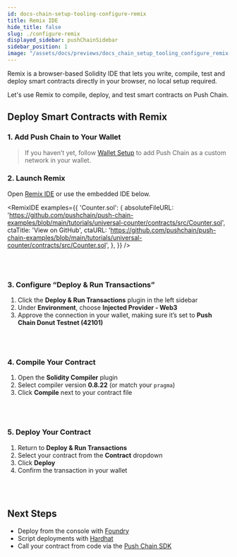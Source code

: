```yaml
---
id: docs-chain-setup-tooling-configure-remix
title: Remix IDE
hide_title: false
slug: ./configure-remix
displayed_sidebar: pushChainSidebar
sidebar_position: 1
image: "/assets/docs/previews/docs_chain_setup_tooling_configure_remix--remix_ide.png"
---
```


<head>
  <title>Remix IDE | Smart Contract Environment | Setup | Push Chain Docs</title>
</head>


<!-- Content Start -->

Remix is a browser-based Solidity IDE that lets you write, compile, test and deploy smart contracts directly in your browser, no local setup required.

Let's use Remix to compile, deploy, and test smart contracts on Push Chain.

## Deploy Smart Contracts with Remix

### 1. Add Push Chain to Your Wallet

> If you haven’t yet, follow [Wallet Setup](/docs/chain/setup/tooling/wallet-setup) to add Push Chain as a custom network in your wallet.

<PushChainSpecs />

### 2. Launch Remix

Open [Remix IDE](https://remix.ethereum.org) or use the embedded IDE below.

<RemixIDE
  examples={{
    'Counter.sol': {
      absoluteFileURL:
        'https://github.com/pushchain/push-chain-examples/blob/main/tutorials/universal-counter/contracts/src/Counter.sol',
      ctaTitle: 'View on GitHub',
      ctaURL:
        'https://github.com/pushchain/push-chain-examples/blob/main/tutorials/universal-counter/contracts/src/Counter.sol',
    },
  }}
/>

<br />
<br />

### 3. Configure “Deploy & Run Transactions”

1. Click the **Deploy & Run Transactions** plugin in the left sidebar
2. Under **Environment**, choose **Injected Provider - Web3**
3. Approve the connection in your wallet, making sure it’s set to **Push Chain Donut Testnet (42101)**

<br />
<br />

### 4. Compile Your Contract

1. Open the **Solidity Compiler** plugin
2. Select compiler version **0.8.22** (or match your `pragma`)
3. Click **Compile** next to your contract file

<br />
<br />

### 5. Deploy Your Contract

1. Return to **Deploy & Run Transactions**
2. Select your contract from the **Contract** dropdown
3. Click **Deploy**
4. Confirm the transaction in your wallet

<br />
<br />

## Next Steps

- Deploy from the console with [Foundry](/docs/chain/setup/smart-contract-environment/configure-foundry)
- Script deployments with [Hardhat](/docs/chain/setup/smart-contract-environment/configure-hardhat)
- Call your contract from code via the [Push Chain SDK](/docs/chain/build)
